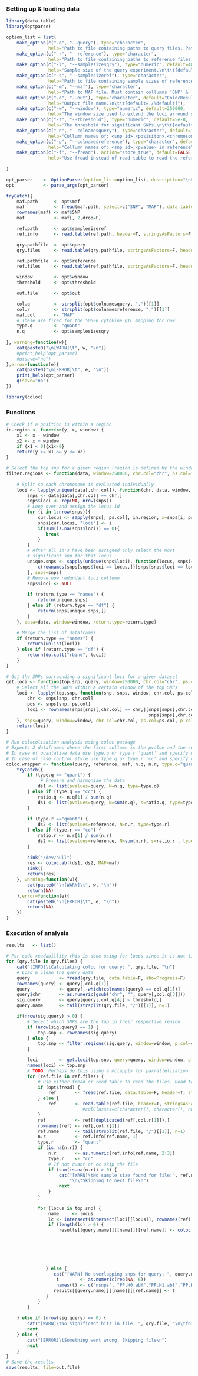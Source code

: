 ### Setting up & loading data
```r
library(data.table)
library(optparse)

option_list = list(
    make_option(c("-q", "--query"), type="character",
                help="Path to file containing paths to query files. Paths should be separated by a newline char."),
    make_option(c("-r", "--reference"), type="character",
                help="Path to file containing paths to reference files. Paths should be separated by a newline char."),
    make_option(c("-l", "--samplesizesqry"), type="numeric", default=482,
                help="Sample size of the query experiment.\n\t\t[default=%default]"),
    make_option(c("-s", "--samplesizeref"), type="character",
                help="Path to file containing sample sizes of reference files.\n\t\tMust contain the following collumns 'filename',  'N', 'Case', 'Control'. Case & Control or N may be NA not both."),
    make_option(c("-m", "--maf"), type="character",
                help="Path to MAF file. Must contain collumns 'SNP' & 'MAF'"),
    make_option(c("-o", "--out"), type="character", default="ColocResults.RData",
                help="Output file name.\n\t\t[default=./%default]"),
    make_option(c("-w", "--window"), type="numeric", default=250000,
                help="The window size used to extend the loci arround significant SNPs.\n\t\t[default=%default]"),
    make_option(c("-t", "--threshold"), type="numeric", default=5e-8,
                help="The threshold for significant SNPs.\n\t\t[default=%default]"),
    make_option(c("-n", "--colnamesquery"), type="character", default="rs,ps,chr,p_wald",
                help="Collumn names of: <snp id>,<posisiton>,<chromosome>,<pvalue> in query\n\t\t[default=%default]"),
    make_option(c("-p", "--colnamesreference"), type="character", default="rs,P",
                help="Collumn names of: <snp id>,<pvalue> in reference\n\t\t[default=%default]"),
    make_option(c("-f", "--fread"), action="store_true", default=FALSE,
                help="Use fread instead of read table to read the reference files.\n\t\t[default=%default]")
    
)

opt_parser    <- OptionParser(option_list=option_list, description="\nScript for running a approximate bayes coloc analysis using multiple input QTLs and compare them to multiple traits. Auto selects loci to compare to traits based on threshold and window size. Returns an .RData file containing the summary's of the coloc.abf function. Selection of quantative or case control is based upon the file given in the option -s. If case & control are NA a quantative analysis is used and vice versa.")
opt           <- parse_args(opt_parser)

tryCatch({
    maf.path      <- opt$maf
    maf           <- fread(maf.path, select=c("SNP", "MAF"), data.table=F, showProgress=F)
    rownames(maf) <- maf$SNP
    maf           <- maf[, 2,drop=F]

    ref.path      <- opt$samplesizeref
    ref.info      <- read.table(ref.path, header=T, stringsAsFactors=F, sep=";", row.names=1)

    qry.pathfile  <- opt$query
    qry.files     <- read.table(qry.pathfile, stringsAsFactors=F, header=F, sep=";")[,1]

    ref.pathfile  <- opt$reference
    ref.files     <- read.table(ref.pathfile, stringsAsFactors=F, header=F, sep=";")[,1]

    window        <- opt$window
    threshold     <- opt$threshold

    out.file      <- opt$out

    col.q         <- strsplit(opt$colnamesquery, ",")[[1]]
    col.r         <- strsplit(opt$colnamesreference, ",")[[1]]
    maf.col       <- "MAF"
    # These are fixed for the 500FG cytokine QTL mapping for now
    type.q        <- "quant"
    n.q           <- opt$samplesizesqry
    
}, warning=function(w){
    cat(paste0("\n[WARN]\t", w, "\n"))
    #print_help(opt_parser)
    #q(save="no")
},error=function(e){
    cat(paste0("\n[ERROR]\t", e, "\n"))
    print_help(opt_parser)
    q(save="no")
})

library(coloc)
```

### Functions
```r
# Check if a position is within a region
in.region <- function(y, x, window) {
    x1 <- x - window
    x2 <- x + window
    if (x1 < 0){x1<-0}
    return(y >= x1 && y <= x2)
}

# Select the top snp for a given region (region is defined by the window size)
filter.regions <- function(data, window=250000, chr.col="chr", ps.col="ps", p.col="p_wald", return.type="names") {
    
    # Split so each chromosome is evaluated individually
    loci <- lapply(unique(data[,chr.col]), function(chr, data, window, return.type){
        snps <- data[data[,chr.col] == chr,]
        snps$loci <- rep(NA, nrow(snps))
        # Loop over and assign the locus id
        for (i in 1:nrow(snps)){
            cur.locus <- sapply(snps[, ps.col], in.region, x=snps[i, ps.col], window=window)
            snps[cur.locus, "loci"] <- i
            if(sum(is.na(snps$loci)) == 0){
               break
            }
        }
        # After all id's have been assigned only select the most 
        # significant snp for that locus
        unique.snps <- sapply(unique(snps$loci), function(locus, snps){
            c(rownames(snps[snps$loci == locus,])[snps[snps$loci == locus, p.col] == min(snps[snps$loci == locus, p.col])])[1]
        }, snps=snps)
        # Remove now redundant loci collumn
        snps$loci <- NULL
        
        if (return.type == "names") {
            return(unique.snps)
        } else if (return.type == "df") {
            return(snps[unique.snps,])
        }
    }, data=data, window=window, return.type=return.type)
    
    # Merge the list of dataframes
    if (return.type == "names") {
        return(unlist(loci))
    } else if (return.type == "df") {
        return(do.call("rbind", loci))
    }
}

# Get the SNPs surrounding a significant loci for a given dataset
get.loci <- function(top.snp, query, window=250000, chr.col="chr", ps.col="ps", p.col="p_wald"){
    # Select all the SNPs within a certain window of the top SNPs
    loci <- lapply(top.snp, function(snp, snps, window, chr.col, ps.col, p.col){
        chr <- snps[snp, chr.col]
        pos <- snps[snp, ps.col]
        loci <- rownames(snps[snps[,chr.col] == chr,][snps[snps[,chr.col] == chr ,ps.col] > pos - window &
                                                      snps[snps[,chr.col] == chr ,ps.col] < pos + window,])
    }, snps=query, window=window, chr.col=chr.col, ps.col=ps.col, p.col=p.col)
    return(loci)
}

# Run colocolization analysis using coloc package
# Expects 2 dataframes where the first collumn is the pvalue and the rownames are SNP id.
# In case of quantative data use type.q or type.r 'quant' and specify n.r or n.q = n
# In case of case control style use type.q or type.r 'cc' and specify n.r or n.q = c(n.case, n.control)
coloc.wrapper <- function(query, reference, maf, n.q, n.r, type.q="quant", type.r="quant") {
    tryCatch({
        if (type.q == "quant") {
             # Prepare and harmonize the data
            ds1 <- list(pvalues=query, N=n.q, type=type.q)
        } else if (type.q == "cc") {
            ratio.q <- n.q[1] / sum(n.q)
            ds1 <- list(pvalues=query, N=sum(n.q), s=ratio.q, type=type.q)
        }
        
        if (type.r =="quant") {
            ds2 <- list(pvalues=reference, N=n.r, type=type.r)
        } else if (type.r == "cc") {
            ratio.r <- n.r[1] / sum(n.r)
            ds2 <- list(pvalues=reference, N=sum(n.r), s=ratio.r , type=type.r)
        }
        
        sink("/dev/null")
        res <- coloc.abf(ds1, ds2, MAF=maf)
        sink()
        return(res)
    }, warning=function(w){
        cat(paste0("\n[WARN]\t", w, "\n"))
        return(NA)
    },error=function(e){
        cat(paste0("\n[ERROR]\t", e, "\n"))
        return(NA)
    })
}

```

### Execution of analysis
```r
results   <- list()

# For code readabillity this is done using for loops since it is not time critical
for (qry.file in qry.files) {
    cat("[INFO]\tCalculating coloc for query: ", qry.file, "\n")
    # Load & clean the query data
    query           <- fread(qry.file, data.table=F, showProgress=F)
    rownames(query) <- query[,col.q[1]]
    query           <- query[,-which(colnames(query) == col.q[1])]
    query$chr       <- as.numeric(gsub("chr", "", query[,col.q[3]]))
    sig.query       <- query[query[,col.q[4]] < threshold,]
    query.name      <- tail(strsplit(qry.file, "/")[[1]], n=1)

    if(nrow(sig.query) > 0) {
        # Select which SNPs are the top in their respective region
        if (nrow(sig.query) == 1) {
            top.snp <- rownames(sig.query)
        } else {
            top.snp <- filter.regions(sig.query, window=window, p.col=col.q[4], chr.col=col.q[3], ps.col=col.q[2])
        }

        loci        <- get.loci(top.snp, query=query, window=window, p.col=col.q[4], chr.col=col.q[3], ps.col=col.q[2])
        names(loci) <- top.snp
        # TODO: Perhaps do this using a mclapply for parrallelization
        for (ref.file in ref.files) {
            # Use either fread or read table to read the files. Read table can read .gz
            if (opt$fread) {
                ref       <- fread(ref.file, data.table=F, header=T, stringsAsFactors=F, verbose=F, showProgress=F)
            } else {
                ref       <- read.table(ref.file, header=T, stringsAsFactors=F)
                             #colClasses=c(character(), character(), numeric(), numeric()))
            }
            ref           <- ref[!duplicated(ref[,col.r[1]]),]
            rownames(ref) <- ref[,col.r[1]]
            ref.name      <- tail(strsplit(ref.file, "/")[[1]], n=1)
            n.r           <- ref.info[ref.name, 1]
            type.r        <- "quant"
            if (is.na(n.r)) {
                n.r       <- as.numeric(ref.info[ref.name, 2:3])
                type.r    <- "cc"
                # If not quant or cc skip the file 
                if (sum(is.na(n.r)) > 0) {
                    cat("[WARN]\tNo sample size found for file:", ref.name,
                        "\n\tSkipping to next file\n")
                    next
                }
            }
            
            for (locus in top.snp) {
                name     <- locus
                lc <- intersect(intersect(loci[[locus]], rownames(ref)), rownames(maf))
                if (length(lc) > 0) {
                    results[[query.name]][[name]][[ref.name]] <- coloc.wrapper(query[lc, col.q[4]],
                                                                           ref[lc, col.r[2]],
                                                                           maf[lc, maf.col],
                                                                           n.q=n.q,
                                                                           n.r=n.r,
                                                                           type.q=type.q,
                                                                           type.r=type.r)[["summary"]]
               } else {
                  cat("[WARN] No overlapping snps for query: ", query.name, " and reference: ", ref.name, "\n") 
                   t        <- as.numeric(rep(NA, 6))
                   names(t) <- c("nsnps", "PP.H0.abf","PP.H1.abf","PP.H2.abf","PP.H3.abf","PP.H4.abf")
                  results[[query.name]][[name]][[ref.name]] <- t
               }
            }
        }
        
    } else if (nrow(sig.query) == 0) {
        cat("[WARN]\tNo significant hits in file: ", qry.file, "\n\tfor threshold: ", threshold, "\n\tSkipping to next file\n")
        next
    } else {
        cat("[ERROR]\tSomething went wrong. Skipping file\n")
        next
    }
}
# Save the results
save(results, file=out.file)
```









